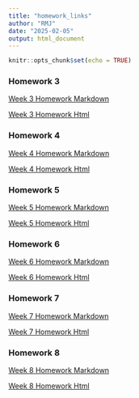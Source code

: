 ```yaml
---
title: "homework_links"
author: "RMJ"
date: "2025-02-05"
output: html_document
---
```


```r
knitr::opts_chunk$set(echo = TRUE)
```

### Homework 3

[Week 3 Homework Markdown](Homework/Homework_3.Rmd)

[Week 3 Homework Html](Homework/Homework_3.html)


### Homework 4

[Week 4 Homework Markdown](Homework/Homework_4.Rmd)

[Week 4 Homework Html](Homework/Homework_4.html)

### Homework 5

[Week 5 Homework Markdown](Homework/Homework_5.Rmd)

[Week 5 Homework Html](Homework/Homework_5.html)

### Homework 6

[Week 6 Homework Markdown](Homework/Homework_6.Rmd)

[Week 6 Homework Html](Homework/Homework_6.html)

### Homework 7

[Week 7 Homework Markdown](Homework/Homework_7.Rmd)

[Week 7 Homework Html](Homework/Homework_7.html)

### Homework 8

[Week 8 Homework Markdown](Homework/Homework_8.Rmd)

[Week 8 Homework Html](Homework/Homework_8.html)


